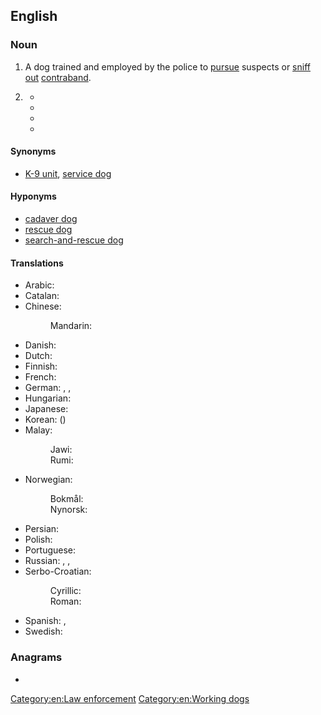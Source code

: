 ==English==
{{wikipedia}}

===Noun===
{{en-noun}}

# A dog trained and employed by the police to [[pursue]] suspects or [[sniff out]] [[contraband]].
# {{lb|en|dated}} {{synonym of|German shepherd|lang=en}}
#* {{quote-book|lang=en|year=1917 |title=Dogdom: Monthly - Volume 18  |author= |page=596 |ISBN= |passage=Finding myself, the other day, in New London, Conn., the thought occurred that it would be a good time to pay a visit to my old friend, Henri I. Baer whose kennel of '''police dogs''' (German shepherd dogs) at East Killingly, Conn., was only an hour or so away. }}
#* {{quote-book|lang=en|year=1926|title=Journal of the American Veterinary Medical Association, Volumel 69 |author= |page= |ISBN= |passage=For instance, we will take a '''police dog''', and no doubt you are all aware, as I am, of the fact that the police or German shepherd is one of the hardest dogs that we have to treat. }}
#* {{quote-journal|lang=en|year=1930|month=March|work=Popular Science Monthly |title=Was Your Dog Once A Wolf   |author=Stephen Sherman|page=57|passage=Contrary to popular opintion, the shepherd or '''police dog''' has not been crossed with the wolf, and has none of the qualities of such a mongrel.}}
#* {{quote-book|lang=en|year=2016|title=Farm Dogs: A Comprehensive Breed Guide to 93 Guardians, Herders, Terriers, and other Canine Working Partners |author=Janet Vorwald Dohner  |page= |ISBN=161212593X |passage= By the mid-1920s, the annual registrations of German Shepherd Dogs surpassed 21,000 dogs a year in America and the breed had become one of the most well-known in the country. Unfortunately, to meet this demand for “German '''police dogs'''” too many puppies were bred indiscriminately and the breed's reputation suffered.}}

====Synonyms====
* [[K-9 unit]], [[service dog]]

====Hyponyms====
* [[cadaver dog]]
* [[rescue dog]]
* [[search-and-rescue dog]]

====Translations====
{{trans-top|trained dog for police work}}
* Arabic: {{t|ar|كَلْب بُولِيسِيّ|m}}
* Catalan: {{t|ca|gos policia|m}}
* Chinese:
*: Mandarin: {{t+|cmn|警犬|tr=jǐngquǎn|sc=Hani}}
* Danish: {{t+|da|politihund|c}}
* Dutch: {{t+|nl|politiehond|m}}
* Finnish: {{t+|fi|poliisikoira}}
* French: {{t+|fr|chien policier|m}}
* German: {{t|de|Diensthund|m}}, {{t+|de|Polizeihund|m}}, {{t+|de|Polizeihündin|f}}
* Hungarian: {{t+|hu|rendőrkutya}}
* Japanese: {{t+|ja|警察犬|tr=けいさつけん, keisatsuken}}
* Korean: {{t|ko|경찰견|sc=Kore}} ({{t+|ko|警察犬|sc=Kore}})
* Malay:
*: Jawi: {{t|ms|انجيڠ ڤوليس|sc=Arab}}
*: Rumi: {{t|ms|anjing polis}}
{{trans-mid}}
* Norwegian: {{t|no|politihund}}
*: Bokmål: {{t|nb|politihund|m}}
*: Nynorsk: {{t|nn|politihund|m}}
* Persian: {{t|fa|سگ پلیس|tr=sag-e polis|sc=fa-Arab}}
* Polish: {{t+|pl|pies policyjny|m}}
* Portuguese: {{t|pt|cão policial|m}}
* Russian: {{t+|ru|полице́йская соба́ка|f}}, {{t|ru|милице́йская соба́ка|f}} {{qualifier|USSR, Russia before 2011 rebranding}}, {{t|ru|служе́бная соба́ка|f}}
* Serbo-Croatian:
*: Cyrillic: {{t|sh|полицијски пас|m}}
*: Roman: {{t|sh|policijski pas|m}}
* Spanish: {{t|es|perro policía|m}}, {{t|es|perro policial|m}}
* Swedish: {{t+|sv|polishund|c}}
{{trans-bottom}}

===Anagrams===
* {{anagrams|en|a=cdegiloop|logopedic|pedologic}}

[[Category:en:Law enforcement]]
[[Category:en:Working dogs]]